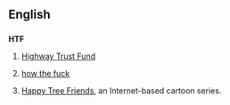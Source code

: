 ==English==

==={{initialism-old|en}}===
'''HTF'''

# {{context|US|lang=en}} [[w:Highway Trust Fund|Highway Trust Fund]]
# {{context|Australia|lang=en}} [[how the fuck]]
# {{context|US|lang=en}} [[w:Happy Tree Friends|Happy Tree Friends]], an Internet-based cartoon series.
